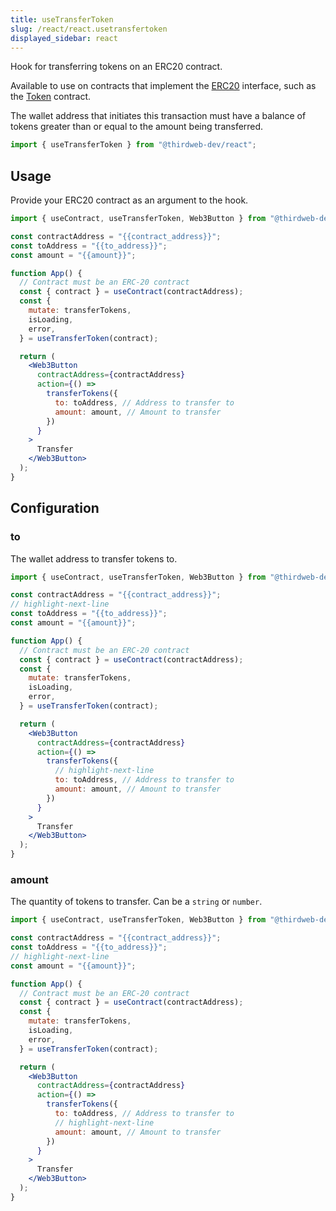 ```yaml
---
title: useTransferToken
slug: /react/react.usetransfertoken
displayed_sidebar: react
---
```


Hook for transferring tokens on an ERC20 contract.

Available to use on contracts that implement the
[ERC20](https://portal.thirdweb.com/contractkit/interfaces/erc20)
interface, such as the [Token](https://thirdweb.com/thirdweb.eth/TokenERC20) contract.

The wallet address that initiates this transaction must have a balance of tokens
greater than or equal to the amount being transferred.

```jsx
import { useTransferToken } from "@thirdweb-dev/react";
```

## Usage

Provide your ERC20 contract as an argument to the hook.

```jsx
import { useContract, useTransferToken, Web3Button } from "@thirdweb-dev/react";

const contractAddress = "{{contract_address}}";
const toAddress = "{{to_address}}";
const amount = "{{amount}}";

function App() {
  // Contract must be an ERC-20 contract
  const { contract } = useContract(contractAddress);
  const {
    mutate: transferTokens,
    isLoading,
    error,
  } = useTransferToken(contract);

  return (
    <Web3Button
      contractAddress={contractAddress}
      action={() =>
        transferTokens({
          to: toAddress, // Address to transfer to
          amount: amount, // Amount to transfer
        })
      }
    >
      Transfer
    </Web3Button>
  );
}
```

## Configuration

### to

The wallet address to transfer tokens to.

```jsx
import { useContract, useTransferToken, Web3Button } from "@thirdweb-dev/react";

const contractAddress = "{{contract_address}}";
// highlight-next-line
const toAddress = "{{to_address}}";
const amount = "{{amount}}";

function App() {
  // Contract must be an ERC-20 contract
  const { contract } = useContract(contractAddress);
  const {
    mutate: transferTokens,
    isLoading,
    error,
  } = useTransferToken(contract);

  return (
    <Web3Button
      contractAddress={contractAddress}
      action={() =>
        transferTokens({
          // highlight-next-line
          to: toAddress, // Address to transfer to
          amount: amount, // Amount to transfer
        })
      }
    >
      Transfer
    </Web3Button>
  );
}
```

### amount

The quantity of tokens to transfer. Can be a `string` or `number`.

```jsx
import { useContract, useTransferToken, Web3Button } from "@thirdweb-dev/react";

const contractAddress = "{{contract_address}}";
const toAddress = "{{to_address}}";
// highlight-next-line
const amount = "{{amount}}";

function App() {
  // Contract must be an ERC-20 contract
  const { contract } = useContract(contractAddress);
  const {
    mutate: transferTokens,
    isLoading,
    error,
  } = useTransferToken(contract);

  return (
    <Web3Button
      contractAddress={contractAddress}
      action={() =>
        transferTokens({
          to: toAddress, // Address to transfer to
          // highlight-next-line
          amount: amount, // Amount to transfer
        })
      }
    >
      Transfer
    </Web3Button>
  );
}
```

